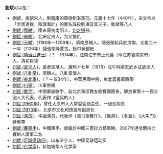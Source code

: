 '''劉斌'''可以指：
* 劉斌，南朝宋人，劉義康的幕僚劉湛黨羽。元嘉十七年（440年），宋文帝以「合黨連群，陰謀潛計」的罪名誅殺劉湛及其三子、劉斌等八人
* [[劉斌_(隋朝)|劉斌 (隋朝)]]，隋末唐初南阳人，[[刘之遴|刘之遴]]孙。
* [[劉斌_(宋朝)|劉斌 (宋朝)]]，北宋定州人，为父报仇
* [[劉斌_(元朝)|劉斌 (元朝)]]（1198年～1259年），濟南歷城人。隨張榮起兵於濟南，太祖二十一年（1126年）隨張榮降蒙古。授中翼都統
* [[劉斌_(順治武進士)|劉斌 (順治武進士)]]（？－1674年），江南江宁府上元县（今江苏省南京市）人。清初将领
* [[刘斌_(武举人)|刘斌 (武举人)]]，直隶宝坻人，康熙十七年（1678）戊午科顺天武乡试武举人
* [[劉斌_(八卦掌)|劉斌 (八卦掌)]]，清朝人。八卦掌傳人
* [[劉斌_(東北軍)|劉斌 (東北軍)]]，（？－1934年），中華民國中將，東北義勇軍將領
* [[劉斌_(川軍)|劉斌 (川軍)]]，川軍將領
* [[刘斌_(歌手)|刘斌 (歌手)]]，中國軍旅歌手，前北京軍區戰友歌舞團團長，解放軍第十一屆全國人大代表，代表作《當兵的人》
* [[刘斌_(1960年)|刘斌 (1960年)]]，曾任太原市人大常委会副主任、一级巡视员
* [[刘斌_(1973年)|刘斌 (1973年)]]，北京市文化和旅游局副局长
* [[刘斌_(演员)|刘斌 (演员)]]，中國演员，代表作《海马歌舞厅》、《黑洞》、《冬至》、《大宅门》续集等
* [[劉斌_(賽車手)|劉斌 (賽車手)]]，中國車手，隸屬於中國三菱拉力藝車隊。2007年達喀爾拉力賽新人獎第二名
* [[刘斌_(足球运动员)|刘斌 (足球运动员)]]，山东济宁人，中国足球运动员
* [[刘斌_(化学家)|刘斌 (化学家)]]，新加坡华人化学家

{{disambig|B|Cat=二字劉姓人名消歧義}}